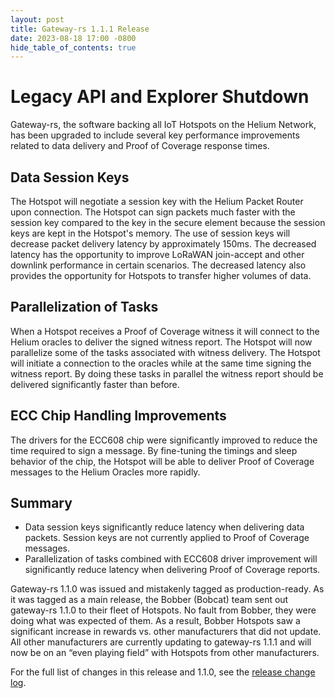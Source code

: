 ```yaml
---
layout: post
title: Gateway-rs 1.1.1 Release
date: 2023-08-18 17:00 -0800
hide_table_of_contents: true
---
```


# Legacy API and Explorer Shutdown

Gateway-rs, the software backing all IoT Hotspots on the Helium Network, has been upgraded to
include several key performance improvements related to data delivery and Proof of Coverage response
times.

<!--truncate-->

## Data Session Keys

The Hotspot will negotiate a session key with the Helium Packet Router upon connection. The Hotspot
can sign packets much faster with the session key compared to the key in the secure element because
the session keys are kept in the Hotspot's memory. The use of session keys will decrease packet
delivery latency by approximately 150ms. The decreased latency has the opportunity to improve
LoRaWAN join-accept and other downlink performance in certain scenarios. The decreased latency also
provides the opportunity for Hotspots to transfer higher volumes of data.

## Parallelization of Tasks

When a Hotspot receives a Proof of Coverage witness it will connect to the Helium oracles to deliver
the signed witness report. The Hotspot will now parallelize some of the tasks associated with
witness delivery. The Hotspot will initiate a connection to the oracles while at the same time
signing the witness report. By doing these tasks in parallel the witness report should be delivered
significantly faster than before.

## ECC Chip Handling Improvements

The drivers for the ECC608 chip were significantly improved to reduce the time required to sign a
message. By fine-tuning the timings and sleep behavior of the chip, the Hotspot will be able to
deliver Proof of Coverage messages to the Helium Oracles more rapidly.

## Summary

- Data session keys significantly reduce latency when delivering data packets. Session keys are not
  currently applied to Proof of Coverage messages.
- Parallelization of tasks combined with ECC608 driver improvement will significantly reduce latency
  when delivering Proof of Coverage reports.

Gateway-rs 1.1.0 was issued and mistakenly tagged as production-ready. As it was tagged as a main
release, the Bobber (Bobcat) team sent out gateway-rs 1.1.0 to their fleet of Hotspots. No fault
from Bobber, they were doing what was expected of them. As a result, Bobber Hotspots saw a
significant increase in rewards vs. other manufacturers that did not update. All other manufacturers
are currently updating to gateway-rs 1.1.1 and will now be on an “even playing field” with Hotspots
from other manufacturers.

For the full list of changes in this release and 1.1.0, see the
[release change log](https://github.com/helium/gateway-rs/compare/v1.0.2...v1.1.1).
